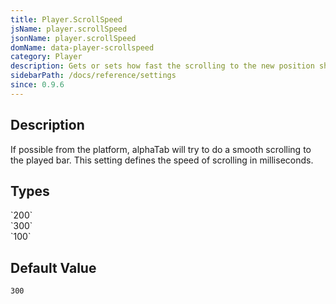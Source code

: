 ```yaml
---
title: Player.ScrollSpeed
jsName: player.scrollSpeed
jsonName: player.scrollSpeed
domName: data-player-scrollspeed
category: Player
description: Gets or sets how fast the scrolling to the new position should happen.
sidebarPath: /docs/reference/settings
since: 0.9.6
---
```



## Description

If possible from the platform, alphaTab will try to do a smooth scrolling to the played bar. This setting defines the speed of scrolling in milliseconds. 

<PropertyDescription metadata={metadata} />

## Types

<TypeTable>
    <TypeRow type="all" name="int">
        `200`<br />
        `300`<br />
        `100`
    </TypeRow>
</TypeTable>

## Default Value
`300`